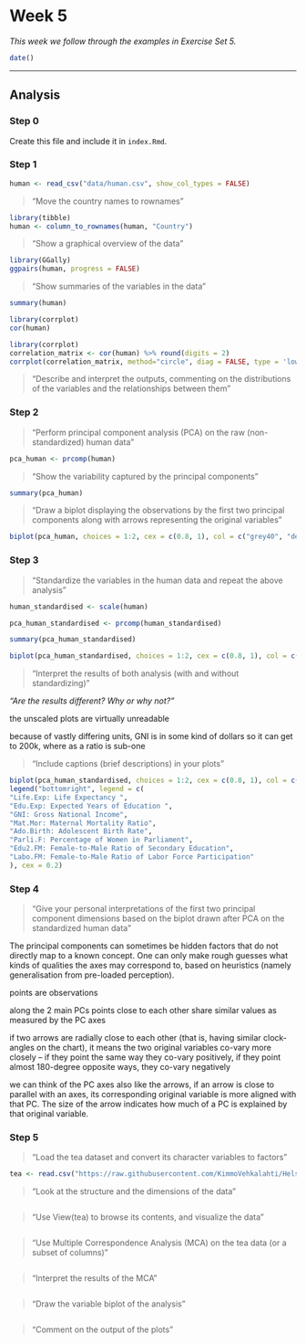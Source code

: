 # Week 5

*This week we follow through the examples in Exercise Set 5.*

```r
date()
```

------------------------------------------------------------------------
## Analysis

### Step 0

Create this file and include it in `index.Rmd`.

### Step 1

```r
human <- read_csv("data/human.csv", show_col_types = FALSE)
```

> "Move the country names to rownames"

```r
library(tibble)
human <- column_to_rownames(human, "Country")
```

> "Show a graphical overview of the data"

```r
library(GGally)
ggpairs(human, progress = FALSE)
```

> "Show summaries of the variables in the data"

```r
summary(human)
```

```r
library(corrplot)
cor(human)
```

```r
library(corrplot)
correlation_matrix <- cor(human) %>% round(digits = 2)
corrplot(correlation_matrix, method="circle", diag = FALSE, type = 'lower')
```

> "Describe and interpret the outputs, commenting on the distributions of the variables and the relationships between them"

<Interpretations>

### Step 2

> "Perform principal component analysis (PCA) on the raw (non-standardized) human data"

```r
pca_human <- prcomp(human)
```

> "Show the variability captured by the principal components"

```r
summary(pca_human)
```

> "Draw a biplot displaying the observations by the first two principal components along with arrows representing the original variables"

```r
biplot(pca_human, choices = 1:2, cex = c(0.8, 1), col = c("grey40", "deeppink2"))
```

### Step 3

> "Standardize the variables in the human data and repeat the above analysis"

```r
human_standardised <- scale(human)
```

```r
pca_human_standardised <- prcomp(human_standardised)
```

```r
summary(pca_human_standardised)
```

```r
biplot(pca_human_standardised, choices = 1:2, cex = c(0.8, 1), col = c("grey40", "deeppink2"))
```

> "Interpret the results of both analysis (with and without standardizing)" 

*"Are the results different? Why or why not?"*

<Interpretations>

the unscaled plots are virtually unreadable

because of vastly differing units, GNI is in some kind of dollars so it can get to 200k, where as a ratio is sub-one


> "Include captions (brief descriptions) in your plots"

```r
biplot(pca_human_standardised, choices = 1:2, cex = c(0.8, 1), col = c("grey40", "deeppink2"))
legend("bottomright", legend = c(
"Life.Exp: Life Expectancy ",
"Edu.Exp: Expected Years of Education ",
"GNI: Gross National Income",
"Mat.Mor: Maternal Mortality Ratio",
"Ado.Birth: Adolescent Birth Rate",
"Parli.F: Percentage of Women in Parliament",
"Edu2.FM: Female-to-Male Ratio of Secondary Education",
"Labo.FM: Female-to-Male Ratio of Labor Force Participation"
), cex = 0.2)
```

### Step 4

> "Give your personal interpretations of the first two principal component dimensions based on the biplot drawn after PCA on the standardized human data"

The principal components can sometimes be hidden factors that do not directly map to a known concept. One can only make rough guesses what kinds of qualities the axes may correspond to, based on heuristics (namely generalisation from pre-loaded perception).

points are observations

along the 2 main PCs
points close to each other share similar values as measured by the PC axes

if two arrows are radially close to each other (that is, having similar clock-angles on the chart), it means the two original variables co-vary more closely -- if they point the same way they co-vary positively, if they point almost 180-degree opposite ways, they co-vary negatively


we can think of the PC axes also like the arrows, if an arrow is close to parallel with an axes, its corresponding original variable is more aligned with that PC. The size of the arrow indicates how much of a PC is explained by that original variable.




### Step 5

> "Load the tea dataset and convert its character variables to factors"

```r
tea <- read.csv("https://raw.githubusercontent.com/KimmoVehkalahti/Helsinki-Open-Data-Science/master/datasets/tea.csv", stringsAsFactors = TRUE)
```

> "Look at the structure and the dimensions of the data"

```r

```

> "Use View(tea) to browse its contents, and visualize the data"

```r

```

> "Use Multiple Correspondence Analysis (MCA) on the tea data (or a subset of columns)"

```r

```

> "Interpret the results of the MCA"

```r

```

> "Draw the variable biplot of the analysis"

```r

```

> "Comment on the output of the plots"

```r

```
